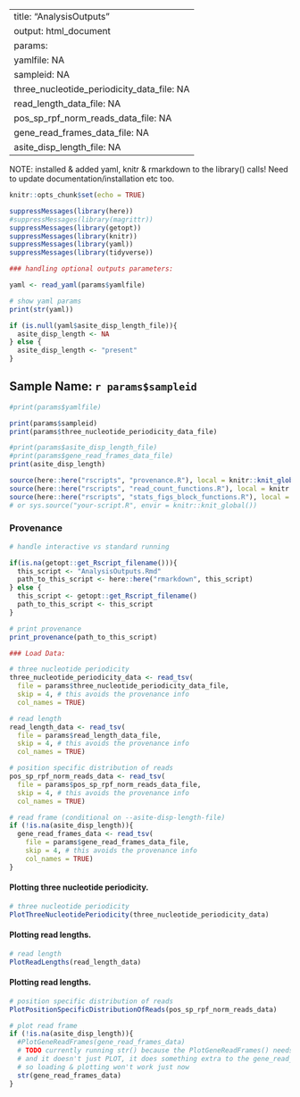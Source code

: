 
---
title: "AnalysisOutputs"
output: html_document
params: 
  yamlfile: NA
  sampleid: NA
  three_nucleotide_periodicity_data_file: NA
  read_length_data_file: NA
  pos_sp_rpf_norm_reads_data_file: NA
  gene_read_frames_data_file: NA
  asite_disp_length_file: NA
---

NOTE: installed & added yaml, knitr & rmarkdown to the library() calls! Need to update documentation/installation etc too. 

```r
knitr::opts_chunk$set(echo = TRUE)

suppressMessages(library(here))
#suppressMessages(library(magrittr))
suppressMessages(library(getopt))
suppressMessages(library(knitr)) 
suppressMessages(library(yaml))
suppressMessages(library(tidyverse))
```

```r

### handling optional outputs parameters: 

yaml <- read_yaml(params$yamlfile)

# show yaml params
print(str(yaml))

if (is.null(yaml$asite_disp_length_file)){
  asite_disp_length <- NA
} else {
  asite_disp_length <- "present"
}


```

## Sample Name: `r params$sampleid`

```r
#print(params$yamlfile)

print(params$sampleid)
print(params$three_nucleotide_periodicity_data_file)

#print(params$asite_disp_length_file)
#print(params$gene_read_frames_data_file)
print(asite_disp_length)

```

```r

source(here::here("rscripts", "provenance.R"), local = knitr::knit_global())
source(here::here("rscripts", "read_count_functions.R"), local = knitr::knit_global())
source(here::here("rscripts", "stats_figs_block_functions.R"), local = knitr::knit_global())
# or sys.source("your-script.R", envir = knitr::knit_global())
```

### Provenance

```r
# handle interactive vs standard running

if(is.na(getopt::get_Rscript_filename())){
  this_script <- "AnalysisOutputs.Rmd"
  path_to_this_script <- here::here("rmarkdown", this_script)
} else {
  this_script <- getopt::get_Rscript_filename()
  path_to_this_script <- this_script
}

# print provenance
print_provenance(path_to_this_script)
```

```r

### Load Data: 

# three nucleotide periodicity
three_nucleotide_periodicity_data <- read_tsv(
  file = params$three_nucleotide_periodicity_data_file, 
  skip = 4, # this avoids the provenance info
  col_names = TRUE)

# read length
read_length_data <- read_tsv(
  file = params$read_length_data_file, 
  skip = 4, # this avoids the provenance info
  col_names = TRUE)

# position specific distribution of reads 
pos_sp_rpf_norm_reads_data <- read_tsv(
  file = params$pos_sp_rpf_norm_reads_data_file, 
  skip = 4, # this avoids the provenance info
  col_names = TRUE)

# read frame (conditional on --asite-disp-length-file)
if (!is.na(asite_disp_length)){
  gene_read_frames_data <- read_tsv(
    file = params$gene_read_frames_data_file, 
    skip = 4, # this avoids the provenance info
    col_names = TRUE)
}

```

#### Plotting three nucleotide periodicity. 

```r

# three nucleotide periodicity
PlotThreeNucleotidePeriodicity(three_nucleotide_periodicity_data)

```

#### Plotting read lengths.

```r

# read length
PlotReadLengths(read_length_data)

```

#### Plotting read lengths.

```r

# position specific distribution of reads
PlotPositionSpecificDistributionOfReads(pos_sp_rpf_norm_reads_data)

```

```r

# plot read frame
if (!is.na(asite_disp_length)){
  #PlotGeneReadFrames(gene_read_frames_data)
  # TODO currently running str() because the PlotGeneReadFrames() needs an extra parameter
  # and it doesn't just PLOT, it does something extra to the gene_read_frames_data object first
  # so loading & plotting won't work just now
  str(gene_read_frames_data)
}
```
